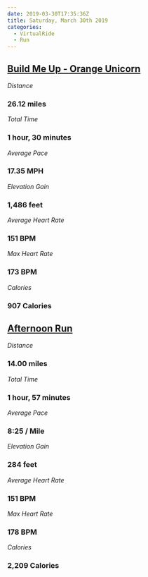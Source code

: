 ```yaml
---
date: 2019-03-30T17:35:36Z
title: Saturday, March 30th 2019
categories:
  - VirtualRide
  - Run
---
```

## [Build Me Up - Orange Unicorn](https://www.strava.com/activities/2252813459)

_Distance_

### 26.12 miles

_Total Time_

### 1 hour, 30 minutes

_Average Pace_

### 17.35 MPH

_Elevation Gain_

### 1,486 feet

_Average Heart Rate_

### 151 BPM

_Max Heart Rate_

### 173 BPM

_Calories_

### 907 Calories

## [Afternoon Run](https://www.strava.com/activities/2253060478)

_Distance_

### 14.00 miles

_Total Time_

### 1 hour, 57 minutes

_Average Pace_

### 8:25 / Mile

_Elevation Gain_

### 284 feet

_Average Heart Rate_

### 151 BPM

_Max Heart Rate_

### 178 BPM

_Calories_

### 2,209 Calories

